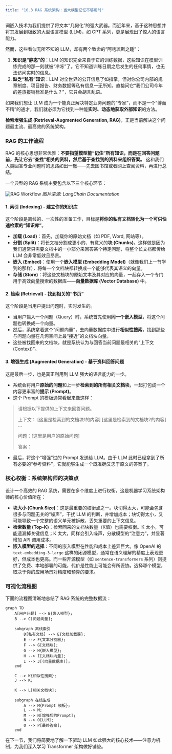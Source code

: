 ```yaml
---
title: "10.3 RAG 系统架构：当大模型记忆不够用时"
---
```


词嵌入技术为我们提供了将文本“几何化”的强大武器。而近年来，基于这种思想并将其发展到极致的大型语言模型 (LLM)，如 GPT 系列，更是展现出了惊人的语言能力。

然而，这些看似无所不知的 LLM，却有两个致命的“阿喀琉斯之踵”：

1.  **知识是“静态”的**：LLM 的知识完全来自于它的训练数据，这些知识在模型训练完成的那一刻就被“冷冻”了。它不知道训练日期之后发生的任何事情，也无法访问实时的信息。
2.  **缺乏“私有”知识**：LLM 对全世界的公开信息了如指掌，但对你公司内部的规章制度、项目报告、财务数据等私有信息一无所知。直接问它“我们公司今年的差旅报销标准是什么？”，它只会胡言乱语。

如果我们想让 LLM 成为一个能真正解决特定业务问题的“专家”，而不是一个“博而不精”的通才，我们就必须为它找到一种能**实时、动态地获取外部知识**的方法。

**检索增强生成 (Retrieval-Augmented Generation, RAG)**，正是当前解决这个问题最主流、最高效的系统架构。

### RAG 的工作流程

RAG 的核心思想非常优雅：**不要指望模型能“记住”所有知识，而是在回答问题前，先让它去“查找”相关的资料，然后基于查找到的资料来组织答案。** 这和我们人类回答专业问题时的思路如出一辙——先去图书馆或者网上查阅资料，再进行总结。

一个典型的 RAG 系统主要包含以下三个核心环节：

![RAG Workflow](https://python.langchain.com/v0.2/assets/images/rag_indexing-c7c46011a3493b82d023758a74f4949a.png)
*图片来源: LangChain Documentation*

#### 1. 索引 (Indexing) - 建立你的知识库

这个阶段是离线的、一次性的准备工作，目标是**将你的私有文档转化为一个可供快速检索的“知识库”**。

-   **加载 (Load)**：首先，加载你的原始文档（如 PDF, Word, 网站等）。
-   **分割 (Split)**：将长文档分割成更小的、有意义的**块 (Chunks)**。这样做是因为我们通常只需要文档中的一小部分来回答某个特定问题，将整个长文档都传给 LLM 会非常低效且昂贵。
-   **嵌入 (Embed)**：使用一个**嵌入模型 (Embedding Model)**（就像我们上一节学到的那样），将每一个文档块都转换成一个能够代表其语义的向量。
-   **存储 (Store)**：将这些文档块的原始文本及其对应的向量，一起存入一个专门用于高效向量搜索的数据库——**向量数据库 (Vector Database)** 中。

#### 2. 检索 (Retrieval) - 找到相关的“书页”

这个阶段是当用户提出问题时，实时发生的。

-   当用户输入一个问题（Query）时，系统首先使用**同一个嵌入模型**，将这个问题也转换成一个向量。
-   然后，系统拿着这个“问题向量”，去向量数据库中进行**相似性搜索**，找到那些与问题向量在几何空间上最“接近”的文档块向量。
-   这些被找回来的文档块，就是系统认为与回答当前问题最相关的“上下文 (Context)”。

#### 3. 增强生成 (Augmented Generation) - 基于资料回答问题

这是最后一步，也是真正利用到 LLM 强大的语言能力的一步。

-   系统会将用户**原始的问题**和上一步**检索到的所有相关文档块**，一起打包成一个内容更丰富的**提示 (Prompt)**。
-   这个 Prompt 的模板通常看起来像这样：


>    请根据以下提供的上下文来回答问题。
>
>    上下文：
>    [这里是检索到的文档块1的内容]
>    [这里是检索到的文档块2的内容]
>    ...
>
>    问题：[这里是用户的原始问题]
>
>    答案：

-   最后，将这个“增强”过的 Prompt 发送给 LLM。由于 LLM 此时已经拿到了所有必要的“参考资料”，它就能够生成一个既准确又忠于原文的答案了。

### 核心权衡：系统架构师的决策点

设计一个高效的 RAG 系统，需要在多个维度上进行权衡，这是机器学习系统架构师的核心价值所在：

-   **块大小 (Chunk Size)**：这是最重要的权衡点之一。块切得太大，可能会包含很多与问题无关的“噪声”，干扰 LLM 的判断，并增加成本；块切得太小，又可能导致一个完整的语义单元被拆散，丢失重要的上下文信息。
-   **检索数量 (Top-K)**：检索回来的文档块数量（K值）也需要权衡。K 太小，可能遗漏掉关键信息；K 太大，同样会引入噪声，分散模型的“注意力”，并显著增加 API 调用成本。
-   **嵌入模型的选择**：不同的嵌入模型在性能和成本上差异巨大。像 OpenAI 的 `text-embedding-3-large` 这样的闭源模型，通常在语义理解的精度上表现更好，但成本也更高。而一些开源模型（如 `sentence-transformers` 系列）则提供了免费、本地部署的可能，代价是性能上可能会有所妥协。选择哪个模型，取决于你的应用场景对精度和预算的要求。

### 可视化流程图

下面的流程图清晰地总结了 RAG 系统的完整数据流：

```mermaid
graph TD
    A[用户问题] --> B{嵌入模型};
    B --> C[问题向量];
    
    subgraph 离线索引
        D[私有文档] --> E{文档加载器};
        E --> F{文本分割器};
        F --> G[文档块];
        G --> H{嵌入模型};
        H --> I[文档块向量];
        I --> J[(向量数据库)];
    end
    
    C --> K{相似性搜索};
    J --> K;
    
    K --> L[相关文档块];
    
    subgraph 在线生成
        A --> M{Prompt 模板};
        L --> M;
        M --> N[增强后的Prompt];
        N --> O[LLM];
        O --> P[最终答案];
    end
```

在下一节，我们将简要地了解一下驱动 LLM 如此强大的核心技术——注意力机制，为我们深入学习 Transformer 架构做好铺垫。
